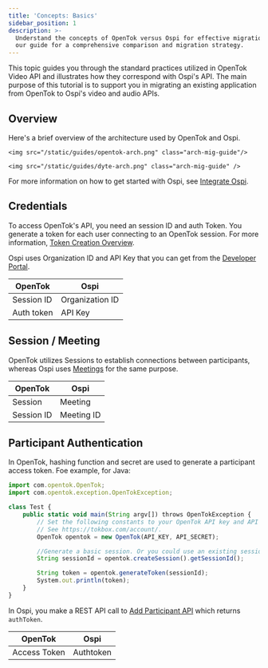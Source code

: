 ```yaml
---
title: 'Concepts: Basics'
sidebar_position: 1
description: >-
  Understand the concepts of OpenTok versus Ospi for effective migration. Follow
  our guide for a comprehensive comparison and migration strategy.
---
```


This topic guides you through the standard practices utilized in OpenTok Video API and illustrates how they correspond with Ospi's API. The main purpose of this tutorial is to support you in migrating an existing application from OpenTok to Ospi's video and audio APIs.

## Overview

Here's a brief overview of the architecture used by OpenTok and Ospi.

<Tabs>
  <TabItem value="OpenTok" label="OpenTok Basic Flow">
    
    <img src="/static/guides/opentok-arch.png" class="arch-mig-guide"/>
    
  </TabItem>
   <TabItem value="Ospi" label="Ospi Basic Flow">
    
    <img src="/static/guides/dyte-arch.png" class="arch-mig-guide" />

  </TabItem>
</Tabs>

For more information on how to get started with Ospi, see [Integrate Ospi](/getting-started#integrate-dyte).

## Credentials

To access OpenTok's API, you need an session ID and auth Token. You generate a token for each user connecting to an OpenTok session. For more information, [Token Creation Overview](https://tokbox.com/developer/guides/create-token/).

Ospi uses Organization ID and API Key that you can get from the [Developer Portal](https://dev.dyte.io).

| **OpenTok** | **Ospi**        |
| ----------- | --------------- |
| Session ID  | Organization ID |
| Auth token  | API Key         |

## Session / Meeting

OpenTok utilizes Sessions to establish connections between participants, whereas Ospi uses [Meetings](/api#/operations/create_meeting) for the same purpose.

| **OpenTok** | **Ospi**   |
| ----------- | ---------- |
| Session     | Meeting    |
| Session ID  | Meeting ID |

## Participant Authentication

In OpenTok, hashing function and secret are used to generate a participant access token. Foe example, for Java:

```js
import com.opentok.OpenTok;
import com.opentok.exception.OpenTokException;

class Test {
    public static void main(String argv[]) throws OpenTokException {
        // Set the following constants to your OpenTok API key and API secret.
        // See https://tokbox.com/account/.
        OpenTok opentok = new OpenTok(API_KEY, API_SECRET);

        //Generate a basic session. Or you could use an existing session ID.
        String sessionId = opentok.createSession().getSessionId();

        String token = opentok.generateToken(sessionId);
        System.out.println(token);
    }
}
```

In Ospi, you make a REST API call to [Add Participant API](/api/#/operations/add_participant) which returns `authToken`.

| **OpenTok**  | **Ospi**  |
| ------------ | --------- |
| Access Token | Authtoken |

<head>
  <title>Concepts: Basics Guide</title>
  <meta
    name="description"
    content="Understand the concepts of OpenTok versus Ospi for effective migration. Follow our guide for a comprehensive comparison and migration strategy."
  />
</head>
